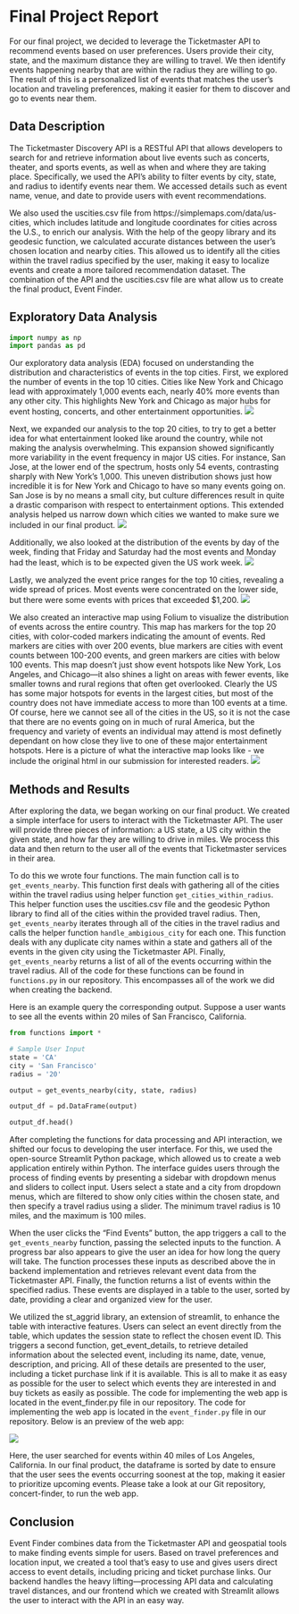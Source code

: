 # Final Project Report

For our final project, we decided to leverage the Ticketmaster API to recommend events based on user preferences. Users provide their city, state, and the maximum distance they are willing to travel. We then identify events happening nearby that are within the radius they are willing to go. The result of this is a personalized list of events that matches the user's location and traveling preferences, making it easier for them to discover and go to events near them.

## Data Description

The Ticketmaster Discovery API is a RESTful API that allows developers to search for and retrieve information about live events such as concerts, theater, and sports events, as well as when and where they are taking place. Specifically, we used the API's ability to filter events by city, state, and radius to identify events near them. We accessed details such as event name, venue, and date to provide users with event recommendations.

We also used the uscities.csv file from https://simplemaps.com/data/us-cities, which includes latitude and longitude coordinates for cities across the U.S., to enrich our analysis. With the help of the geopy library and its geodesic function, we calculated accurate distances between the user’s chosen location and nearby cities. This allowed us to identify all the cities within the travel radius specified by the user, making it easy to localize events and create a more tailored recommendation dataset. The combination of the API and the uscities.csv file are what allow us to create the final product, Event Finder.

## Exploratory Data Analysis

```python
import numpy as np
import pandas as pd
```

Our exploratory data analysis (EDA) focused on understanding the distribution and characteristics of events in the top cities. First, we explored the number of events in the top 10 cities. Cities like New York and Chicago lead with approximately 1,000 events each, nearly 40% more events than any other city. This highlights New York and Chicago as major hubs for event hosting, concerts, and other entertainment opportunities. ![](/imgs/top10cities.png)

Next, we expanded our analysis to the top 20 cities, to try to get a better idea for what entertainment looked like around the country, while not making the analysis overwhelming. This expansion showed significantly more variability in the event frequency in major US cities. For instance, San Jose, at the lower end of the spectrum, hosts only 54 events, contrasting sharply with New York’s 1,000. This uneven distribution shows just how incredible it is for New York and Chicago to have so many events going on. San Jose is by no means a small city, but culture differences result in quite a drastic comparison with respect to entertainment options. This extended analysis helped us narrow down which cities we wanted to make sure we included in our final product. ![](imgs/top20citiesevents.png)

Additionally, we also looked at the distribution of the events by day of the week, finding that Friday and Saturday had the most events and Monday had the least, which is to be expected given the US work week. ![](imgs/eventsdayofweek.png)

Lastly, we analyzed the event price ranges for the top 10 cities, revealing a wide spread of prices. Most events were concentrated on the lower side, but there were some events with prices that exceeded \$1,200. ![](imgs/eventpriceranges.png)

We also created an interactive map using Folium to visualize the distribution of events across the entire country. This map has markers for the top 20 cities, with color-coded markers indicating the amount of events. Red markers are cities with over 200 events, blue markers are cities with event counts between 100-200 events, and green markers are cities with below 100 events. This map doesn’t just show event hotspots like New York, Los Angeles, and Chicago—it also shines a light on areas with fewer events, like smaller towns and rural regions that often get overlooked. Clearly the US has some major hotspots for events in the largest cities, but most of the country does not have immediate access to more than 100 events at a time. Of course, here we cannot see all of the cities in the US, so it is not the case that there are no events going on in much of rural America, but the frequency and variety of events an individual may attend is most definetly dependant on how close they live to one of these major entertainment hotspots. Here is a picture of what the interactive map looks like - we include the original html in our submission for interested readers. 
![](imgs/interactivemap.png)

## Methods and Results

After exploring the data, we began working on our final product. We created a simple interface for users to interact with the Ticketmaster API. The user will provide three pieces of information: a US state, a US city within the given state, and how far they are willing to drive in miles. We process this data and then return to the user all of the events that Ticketmaster services in their area.

To do this we wrote four functions. The main function call is to `get_events_nearby`. This function first deals with gathering all of the cities within the travel radius using helper function `get_cities_within_radius`. This helper function uses the uscities.csv file and the geodesic Python library to find all of the cities within the provided travel radius. Then, `get_events_nearby` iterates through all of the cities in the travel radius and calls the helper function `handle_ambigious_city` for each one. This function deals with any duplicate city names within a state and gathers all of the events in the given city using the Ticketmaster API. Finally, `get_events_nearby` returns a list of all of the events occurring within the travel radius. All of the code for these functions can be found in `functions.py` in our repository. This encompasses all of the work we did when creating the backend.

Here is an example query the corresponding output. Suppose a user wants to see all the events within 20 miles of San Francisco, California.

```python
from functions import *

# Sample User Input
state = 'CA'
city = 'San Francisco'
radius = '20'

output = get_events_nearby(city, state, radius)

output_df = pd.DataFrame(output)

output_df.head()
```

After completing the functions for data processing and API interaction, we shifted our focus to developing the user interface. For this, we used the open-source Streamlit Python package, which allowed us to create a web application entirely within Python. The interface guides users through the process of finding events by presenting a sidebar with dropdown menus and sliders to collect input. Users select a state and a city from dropdown menus, which are filtered to show only cities within the chosen state, and then specify a travel radius using a slider. The minimum travel radius is 10 miles, and the maximum is 100 miles.

When the user clicks the “Find Events” button, the app triggers a call to the `get_events_nearby` function, passing the selected inputs to the function. A progress bar also appears to give the user an idea for how long the query will take. The function processes these inputs as described above the in backend implementation and retrieves relevant event data from the Ticketmaster API. Finally, the function returns a list of events within the specified radius. These events are displayed in a table to the user, sorted by date, providing a clear and organized view for the user.

We utilized the st_aggrid library, an extension of streamlit, to enhance the table with interactive features. Users can select an event directly from the table, which updates the session state to reflect the chosen event ID. This triggers a second function, get_event_details, to retrieve detailed information about the selected event, including its name, date, venue, description, and pricing. All of these details are presented to the user, including a ticket purchase link if it is available. This is all to make it as easy as possible for the user to select which events they are interested in and buy tickets as easily as possible. The code for implementing the web app is located in the event_finder.py file in our repository. The code for implementing the web app is located in the `event_finder.py` file in our repository. Below is an preview of the web app:

![](imgs/eventfinder_image.png)

Here, the user searched for events within 40 miles of Los Angeles, California. In our final product, the dataframe is sorted by date to ensure that the user sees the events occurring soonest at the top, making it easier to prioritize upcoming events. Please take a look at our Git repository, concert-finder, to run the web app.

## Conclusion

Event Finder combines data from the Ticketmaster API and geospatial tools to make finding events simple for users. Based on travel preferences and location input, we created a tool that’s easy to use and gives users direct access to event details, including pricing and ticket purchase links. Our backend handles the heavy lifting—processing API data and calculating travel distances, and our frontend which we created with Streamlit allows the user to interact with the API in an easy way. 